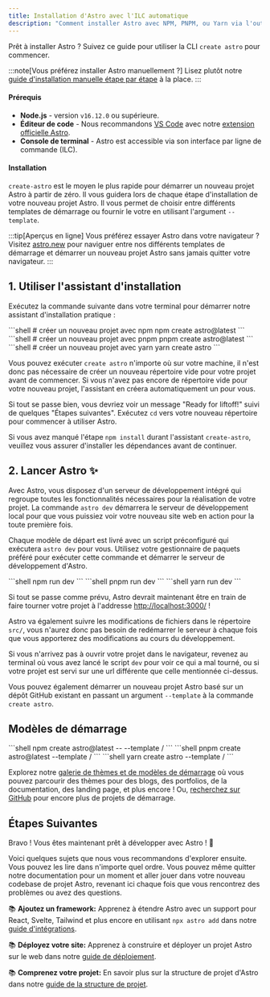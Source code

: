 ```yaml
---
title: Installation d'Astro avec l'ILC automatique
description: "Comment installer Astro avec NPM, PNPM, ou Yarn via l'outil de création create-astro inclus dans l'ILC."
---
```




Prêt à installer Astro ? Suivez ce guide pour utiliser la CLI `create astro` pour commencer.

:::note[Vous préférez installer Astro manuellement ?]
Lisez plutôt notre [guide d'installation manuelle étape par étape](/fr/install/manual/) à la place.
:::

#### Prérequis

- **Node.js** - version `v16.12.0` ou supérieure.
- **Éditeur de code** - Nous recommandons [VS Code](https://code.visualstudio.com/) avec notre [extension officielle Astro](https://marketplace.visualstudio.com/items?itemName=astro-build.astro-vscode).
- **Console de terminal** - Astro est accessible via son interface par ligne de commande (ILC).

#### Installation

`create-astro` est le moyen le plus rapide pour démarrer un nouveau projet Astro à partir de zéro. Il vous guidera lors de chaque étape d'installation de votre nouveau projet Astro. Il vous permet de choisir entre différents templates de démarrage ou fournir le votre  en utilisant l'argument `--template`.

:::tip[Aperçus en ligne]
Vous préférez essayer Astro dans votre navigateur ? Visitez [astro.new](https://astro.new/) pour naviguer entre nos différents templates de démarrage et démarrer un nouveau projet Astro sans jamais quitter votre navigateur.
:::

## 1. Utiliser l'assistant d'installation

Exécutez la commande suivante dans votre terminal pour démarrer notre assistant d'installation pratique :

<PackageManagerTabs>
  <Fragment slot="npm">
  ```shell
  # créer un nouveau projet avec npm
  npm create astro@latest
  ```
  </Fragment>
  <Fragment slot="pnpm">
  ```shell
  # créer un nouveau projet avec pnpm
  pnpm create astro@latest
  ```
  </Fragment>
  <Fragment slot="yarn">
  ```shell
  # créer un nouveau projet avec yarn
  yarn create astro
  ```
  </Fragment>
</PackageManagerTabs>

Vous pouvez exécuter `create astro` n'importe où sur votre machine, il n'est donc pas nécessaire de créer un nouveau répertoire vide pour votre projet avant de commencer. Si vous n'avez pas encore de répertoire vide pour votre nouveau projet, l'assistant en créera automatiquement un pour vous.

Si tout se passe bien, vous devriez voir un message "Ready for liftoff!" suivi de quelques "Étapes suivantes". Exécutez `cd` vers votre nouveau répertoire pour commencer à utiliser Astro.

Si vous avez manqué l'étape `npm install` durant l'assistant `create-astro`, veuillez vous assurer d'installer les dépendances avant de continuer.

## 2. Lancer Astro ✨

Avec Astro, vous disposez d'un serveur de développement intégré qui regroupe toutes les fonctionnalités nécessaires pour la réalisation de votre projet. La commande `astro dev` démarrera le serveur de développement local pour que vous puissiez voir votre nouveau site web en action pour la toute première fois.

Chaque modèle de départ est livré avec un script préconfiguré qui exécutera `astro dev` pour vous. Utilisez votre gestionnaire de paquets préféré pour exécuter cette commande et démarrer le serveur de développement d'Astro.

<PackageManagerTabs>
  <Fragment slot="npm">
  ```shell
  npm run dev
  ```
  </Fragment>
  <Fragment slot="pnpm">
  ```shell
  pnpm run dev
  ```
  </Fragment>
  <Fragment slot="yarn">
  ```shell
  yarn run dev
  ```
  </Fragment>
</PackageManagerTabs>

Si tout se passe comme prévu, Astro devrait maintenant être en train de faire tourner votre projet à l'addresse [http://localhost:3000/](http://localhost:3000/) !

Astro va également suivre les modifications de fichiers dans le répertoire `src/`, vous n'aurez donc pas besoin de redémarrer le serveur à chaque fois que vous apporterez des modifications au cours du développement.

Si vous n'arrivez pas à ouvrir votre projet dans le navigateur, revenez au terminal où vous avez lancé le script `dev` pour voir ce qui a mal tourné, ou si votre projet est servi sur une url différente que celle mentionnée ci-dessus.

Vous pouvez également démarrer un nouveau projet Astro basé sur un dépôt GitHub existant en passant un argument `--template` à la commande `create astro`.

## Modèles de démarrage

<PackageManagerTabs>
  <Fragment slot="npm">
  ```shell
  npm create astro@latest -- --template <nom-d-utilisateur-github>/<depot-github>
  ```
  </Fragment>
  <Fragment slot="pnpm">
  ```shell
  pnpm create astro@latest --template <nom-d-utilisateur-github>/<depot-github>
  ```
  </Fragment>
  <Fragment slot="yarn">
  ```shell
  yarn create astro --template <nom-d-utilisateur-github>/<depot-github>
  ```
  </Fragment>
</PackageManagerTabs>


Explorez notre [galerie de thèmes et de modèles de démarrage](https://astro.build/themes/) où vous pouvez parcourir des thèmes pour des blogs, des portfolios, de la documentation, des landing page, et plus encore ! Ou, [recherchez sur GitHub](https://github.com/search?o=desc&q=astro+starter&s=stars&type=Repositories) pour encore plus de projets de démarrage.

## Étapes Suivantes

Bravo ! Vous êtes maintenant prêt à développer avec Astro ! 🥳

Voici quelques sujets que nous vous recommandons d'explorer ensuite. Vous pouvez les lire dans n'importe quel ordre. Vous pouvez même quitter notre documentation pour un moment et aller jouer dans votre nouveau codebase de projet Astro, revenant ici chaque fois que vous rencontrez des problèmes ou avez des questions.

📚 **Ajoutez un framework:** Apprenez à étendre Astro avec un support pour React, Svelte, Tailwind et plus encore en utilisant `npx astro add` dans notre [guide d'intégrations](/fr/guides/integrations-guide/).

📚 **Déployez votre site:** Apprenez à construire et déployer un projet Astro sur le web dans notre [guide de déploiement](/fr/guides/deploy/).

📚 **Comprenez votre projet:** En savoir plus sur la structure de projet d'Astro dans notre [guide de la structure de projet](/fr/core-concepts/project-structure/).
